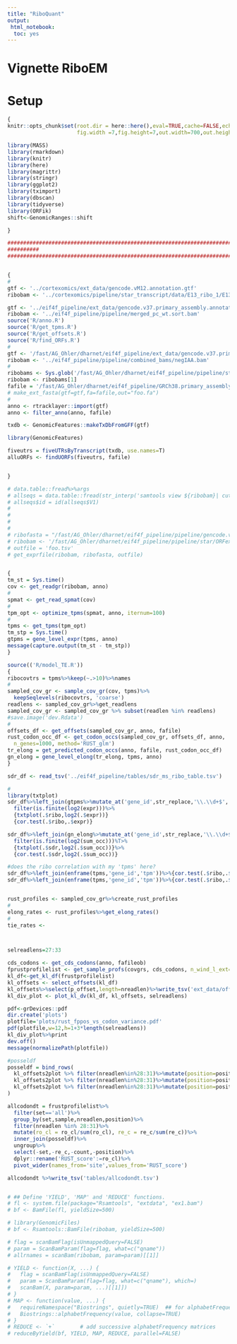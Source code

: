 ```yaml
---
title: "RiboQuant"
output: 
 html_notebook:
  toc: yes
---
```

  
# Vignette RiboEM
  
# Setup
  
```r

{
knitr::opts_chunk$set(root.dir = here::here(),eval=TRUE,cache=FALSE,echo=FALSE,warning = FALSE,message = FALSE,include=TRUE,
                      fig.width =7,fig.height=7,out.width=700,out.height=700,dev='png')

library(MASS)
library(rmarkdown)
library(knitr)
library(here)
library(magrittr)
library(stringr)
library(ggplot2)
library(tximport)
library(dbscan)
library(tidyverse)
library(ORFik)
shift<-GenomicRanges::shift

}

```


```r
################################################################################
########## 
################################################################################


{
#
gtf <- '../cortexomics/ext_data/gencode.vM12.annotation.gtf'
ribobam <- '../cortexomics/pipeline/star_transcript/data/E13_ribo_1/E13_ribo_1.bam'

gtf <- '../eif4f_pipeline/ext_data/gencode.v37.primary_assembly.annotation.gtf'
ribobam <- '../eif4f_pipeline/pipeline/merged_pc_wt.sort.bam'
source('R/anno.R')
source('R/get_tpms.R')
source('R/get_offsets.R')
source('R/find_ORFs.R')
#
gtf <- '/fast/AG_Ohler/dharnet/eif4f_pipeline/ext_data/gencode.v37.primary_assembly.annotation.gtf'
ribobam <- '../eif4f_pipeline/pipeline/combined_bams/negIAA.bam'
#
ribobams <- Sys.glob('/fast/AG_Ohler/dharnet/eif4f_pipeline/pipeline/star/pc/data/4E_-IAA_rep*/*.bam')
ribobam <- ribobams[1]
fafile = '/fast/AG_Ohler/dharnet/eif4f_pipeline/GRCh38.primary_assembly.genome.fa'
# make_ext_fasta(gtf=gtf,fa=fafile,out="foo.fa")
#
anno <- rtracklayer::import(gtf)
anno <- filter_anno(anno, fafile)

txdb <- GenomicFeatures::makeTxDbFromGFF(gtf)

library(GenomicFeatures)

fiveutrs = fiveUTRsByTranscript(txdb, use.names=T)
alluORFs <- findUORFs(fiveutrs, fafile)


}

# data.table::fread%>%args
# allseqs = data.table::fread(str_interp('samtools view ${ribobam}| cut -f 10'),header=F)
# allseqs$id = id(allseqs$V1)
#
# 
#
#
# ribofasta = "/fast/AG_Ohler/dharnet/eif4f_pipeline/pipeline/gencode.v37.primary_assembly.annotation.orfext.fa"
# ribobam <- '/fast/AG_Ohler/dharnet/eif4f_pipeline/pipeline/star/ORFext/data/4E_-IAA_rep1_01/4E_-IAA_rep1_01.bam'
# outfile = 'foo.tsv'
# get_exprfile(ribobam, ribofasta, outfile)


{
tm_st = Sys.time() 
cov <- get_readgr(ribobam, anno)
#
spmat <- get_read_spmat(cov)
#
tpm_opt <- optimize_tpms(spmat, anno, iternum=100)
#
tpms <- get_tpms(tpm_opt)
tm_stp = Sys.time()
gtpms = gene_level_expr(tpms, anno)
message(capture.output(tm_st - tm_stp))
}

source(('R/model_TE.R'))
{
ribocovtrs = tpms%>%keep(~.>10)%>%names
#
sampled_cov_gr <- sample_cov_gr(cov, tpms)%>%
  keepSeqlevels(ribocovtrs, 'coarse')
readlens <- sampled_cov_gr%>%get_readlens
sampled_cov_gr <- sampled_cov_gr %>% subset(readlen %in% readlens)
#save.image('dev.Rdata')
#
offsets_df <- get_offsets(sampled_cov_gr, anno, fafile)
rust_codon_occ_df <- get_codon_occs(sampled_cov_gr, offsets_df, anno,
  n_genes=1000, method='RUST_glm')
tr_elong = get_predicted_codon_occs(anno, fafile, rust_codon_occ_df)
gn_elong = gene_level_elong(tr_elong, tpms, anno)
}

sdr_df <- read_tsv('../eif4f_pipeline/tables/sdr_ms_ribo_table.tsv')

#
library(txtplot)
sdr_df%>%left_join(gtpms%>%mutate_at('gene_id',str_replace,'\\.\\d+$',''))%>%
  filter(is.finite(log2(expr)))%>%
  {txtplot(.$ribo,log2(.$expr))}
  {cor.test(.$ribo,.$expr)}

sdr_df%>%left_join(gn_elong%>%mutate_at('gene_id',str_replace,'\\.\\d+$',''))%>%
  filter(is.finite(log2(sum_occ)))%T>%
  {txtplot(.$sdr,log2(.$sum_occ))}%>%
  {cor.test(.$sdr,log2(.$sum_occ))}

#does the ribo correlation with my 'tpms' here?
sdr_df%>%left_join(enframe(tpms,'gene_id','tpm'))%>%{cor.test(.$ribo,.$tpm)}
sdr_df%>%left_join(enframe(tpms,'gene_id','tpm'))%>%{cor.test(.$ribo,.$tpm)}


rust_profiles <- sampled_cov_gr%>%create_rust_profiles
#
elong_rates <- rust_profiles%>%get_elong_rates()
#
tie_rates <- 



selreadlens=27:33

cds_codons <- get_cds_codons(anno, fafileob)
fprustprofilelist <- get_sample_profs(covgrs, cds_codons, n_wind_l_ext=45)
kl_df<-get_kl_df(frustprofilelist)
kl_offsets <- select_offsets(kl_df)
kl_offsets%>%select(p_offset,length=nreadlen)%>%write_tsv('ext_data/offsets_rustvar.tsv')
kl_div_plot <- plot_kl_dv(kl_df, kl_offsets, selreadlens)

pdf<-grDevices::pdf
dir.create('plots')
plotfile='plots/rust_fppos_vs_codon_variance.pdf'
pdf(plotfile,w=12,h=1+3*length(selreadlens))
kl_div_plot%>%print
dev.off()
message(normalizePath(plotfile))

#posseldf
posseldf = bind_rows(
  kl_offsets2plot %>% filter(nreadlen%in%28:31)%>%mutate(position=position+3,site='p_site')%>%select(nreadlen,position,site),
  kl_offsets2plot %>% filter(nreadlen%in%28:31)%>%mutate(position=position,site='a_site')%>%select(nreadlen,position,site),
  kl_offsets2plot %>% filter(nreadlen%in%28:31)%>%mutate(position=position-3,site='a_p3_site')%>%select(nreadlen,position,site)
)

allcodondt = frustprofilelist%>%
  filter(set=='all')%>%
  group_by(set,sample,nreadlen,position)%>%
  filter(nreadlen %in% 28:31)%>%
  mutate(ro_cl = ro_cl/sum(ro_cl), re_c = re_c/sum(re_c))%>%
  inner_join(posseldf)%>%
  ungroup%>%
  select(-set,-re_c,-count,-position)%>%
  dplyr::rename('RUST_score':=ro_cl)%>%
  pivot_wider(names_from='site',values_from='RUST_score')

allcodondt %>%write_tsv('tables/allcodondt.tsv')


# ## Define 'YIELD', 'MAP' and 'REDUCE' functions.
# fl <- system.file(package="Rsamtools", "extdata", "ex1.bam")
# bf <- BamFile(fl, yieldSize=500)

# library(GenomicFiles)
# bf <- Rsamtools::BamFile(ribobam, yieldSize=500)

# flag = scanBamFlag(isUnmappedQuery=FALSE)
# param = ScanBamParam(flag=flag, what=c("qname"))
# allrnames = scanBam(ribobam, param=param)[[1]]

# YIELD <- function(X, ...) {
#   flag = scanBamFlag(isUnmappedQuery=FALSE)
#   param = ScanBamParam(flag=flag, what=c("qname"), which=)
#   scanBam(X, param=param, ...)[[1]])
# }
# MAP <- function(value, ...) {
#   requireNamespace("Biostrings", quietly=TRUE)  ## for alphabetFrequency()
#   Biostrings::alphabetFrequency(value, collapse=TRUE)
# }
# REDUCE <- `+`        # add successive alphabetFrequency matrices
# reduceByYield(bf, YIELD, MAP, REDUCE, parallel=FALSE)

```
